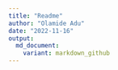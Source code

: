 ```yaml
---
title: "Readme"
author: "Olamide Adu"
date: "2022-11-16"
output:
  md_document:
    variant: markdown_github
---
```


